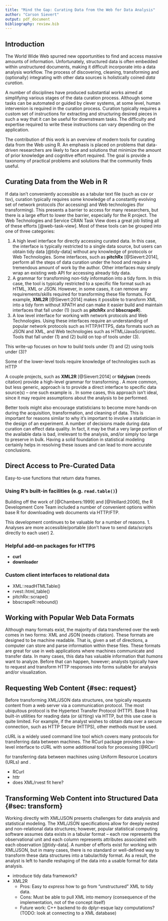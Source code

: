 ```yaml
---
title: "Mind the Gap: Curating Data from the Web for Data Analysis"
author: "Carson Sievert"
output: pdf_document
bibliography: review.bib
---
```


<!-- Where should I fit in this related work stuff??

Extracting data placed within HTML `<table>` tags is often trivial, but they can contain un-interesting information from a data analysis perspective. In 2008, [@webtables] estimated that 154 million HTML tables (out of the 14.1 billion considered) contained high quality relational data (TODO: what exactly do they mean by high quality?). Other studies have estimated the rate of "genuine" HTML tables to be around `r round(100*1740/11477, 1)` percent [@Wang:2002].

Genuine structured data certainly exists outside of HTML tables, sometimes in the form of unstructured text or lists, making it even more difficult to detect and faithfully extract [@TEGRA] (other studies that parse text??).

In recent years, the computer science community provided a number of useful data curation systems. [@Dillon:2013] proposed a search engine for discovering (already) curated data. Several focus on data cleaning and transformation [@wrangler], [@potters-wheel], (google refine?). Some focus on integration with other local sources and deduplication [@data-tamer]. These tools empower those who want to answer questions with data, but may not have the programming skills required to manipulate data accordingly [@data-enthusiast].

The interactive data curation systems covered here ignore the first step in curating data from the Web: extraction of relevant information from a collection of Web sites or services. This is likely a result of the large amount of human intervention in deciding what content is important. For this reason, programming is essential component.
-->

## Introduction

The World Wide Web spurred new opportunities to find and access massive amounts of information. Unfortunately, structured data is often embedded within unstructured documents, making it difficult incorporate into a data analysis workflow. The process of discovering, cleaning, transforming and (optionally) integrating with other data sources is holistically coined _data curation_. 

<!-- A paragraph on large scale attempts to solve this?
  * Proposed standards such as the Semantic Web
  * Automated systems for searching/downloading curated data?
-->

A number of disciplines have produced substantial works aimed at simplifying various stages of the data curation process. Although some tasks can be automated or guided by clever systems, at some level, human intervenion is required in the curation process. Curation typically requires a custom set of instructions for extracting and structuring desired pieces in such a way that it can be useful for downstream tasks. The difficulty and expertise required to write these instructions can vary depending on the application. 

The contribution of this work is an overview of modern tools for curating data from the Web using R. An emphasis is placed on problems that data-driven researchers are likely to face and solutions that minimize the amount of prior knowledge and cognitive effort required. The goal is provide a taxonomy of practical problems and solutions that the community finds useful. 

<!-- 
  More explaination of why we focus on R!!!
   * Great language for prototyping and sketching out ideas
   * Curation is a big problem for scientific researchers! Bring the curation tools to the analysis environment!!
   * Growing set of tools make curation accessible to non-experts
-->


## Curating Data from the Web in R

If data isn't conveniently accessible as a tabular text file (such as csv or tsv), curation typically requires some knowledge of a constantly evolving set of network protocols (for accessing) and Web technologies (for transforming). This presents a barrier to access for many researchers, but there is a large effort to lower the barrier, especially for the R project. The Web Technologies and Service CRAN Task View does a great job listing all of these efforts [@web-task-view]. Most of these tools can be grouped into one of three categories:

1. A high level interface for directly accessing curated data. In this case, the interface is typically restricted to a single data source, but users can obtain tidy data [@tidy-data] without any knowledge of protocols or Web Technologies. Some interfaces, such as **pitchRx** [@Sievert:2014], perform all the steps of data curation under the hood and require a tremendous amount of work by the author. Other interfaces may simply wrap an existing web API for accessing already tidy data. 
2. A grammar for transforming non-tidy information into a tidy form. In this case, the tool is typically restricted to a specific file format such as HTML, XML or JSON. However, in some cases, it can remove any requirements/skills required for transforming these file formats. For example, **XML2R** [@Sievert:2014] makes it possible to transform XML into a tidy form without XPATH and can make it easier build and maintain interfaces that fall under (1) (such as **pitchRx** and **bbscrapeR**).
3. A low level interface for working with network protocols and Web Technologies. Using these interfaces require an understanding of popular network protocols such as HTTP/HTTPS, data formats such as JSON and XML, and Web technologies such as HTML/JavaScript/etc. Tools that fall under (1) and (2) build on top of tools under (3).

This write-up focuses on how to build tools under (1) and (2) using tools under (3)?

Some of the lower-level tools require knowledge of technologies such as HTTP 

A couple projects, such as **XML2R** [@Sievert:2014] or **tidyjson** (needs citation) provide a high-level grammar for transforming . A more common, but less generic, approach is to provide a direct interface to specific data source(s) -- one such example is . In some cases, this approach isn't ideal, since it may require assumptions about the analysis to be performed.

Better tools might also encourage statisticians to become more hands-on during the acquisition, transformation, and cleaning of data. This is important for reasons similar to why it's important to involve a statistician in the design of an experiment. A number of decisions made during data curation can effect data quality. In fact, it may be that a very large portion of the available data is bad, irrelevant to the analysis, and/or simply too large to preserve in bulk. Having a solid foundation in statistical modeling certainly helps in resolving these issues and can lead to more accurate conclusions.


## Direct Access to Pre-Curated Data

Easy-to-use functions that return data frames.

### Using R's built-in facilities (e.g. `read.table()`)

Building off the work of [@Chambers:1999] and [@Veillard:2006], the R Development Core Team included a number of convenient options within base R for downloading web documents via HTTP/FTP. 

This development continues to be valuable for a number of reasons. 
1. Analyses are more accessible/portable (don't have to send data/scripts directly to each user)
2. 

### Helpful add-on packages for HTTPS

* __curl__
* __downloader__

### Custom client interfaces to relational data

* XML::readHTMLTable()
* rvest::html_table()
* pitchRx::scrape()
* bbscrapeR::rebound()


## Working with Popular Web Data Formats

Although many formats exist, the majority of data transferred over the web comes in two forms: XML and JSON (needs citation). These formats are designed to be machine readable. That is, given a set of directions, a computer can store and parse information within these files. These formats are great for use in web applications where machines communicate and transfer data. In many cases, this data has valuable information that *humans* want to analyze. Before that can happen, however; analysts typically have to request and transform HTTP responses into forms suitable for analysis and/or visualization.

## Requesting Web Content {#sec: request}

Before transforming XML/JSON data structures, one typically requests content from a web server via a communication protocol. The most ubiquitous protocol is the Hypertext Transfer Protocol (HTTP). Base R has built-in utilities for reading data (or `GET`ting) via HTTP, but this use case is quite limited. For example, if the analyst wishes to obtain data over a secure connection, such as HTTP Secure (HTTPS), other methods must be used. 


cURL is a widely used command line tool which covers many protocols for transferring data between machines. The RCurl package provides a low-level interface to cURL with some additional tools for processing [@RCurl]

for transferring data between machines using Uniform Resource Locators (URLs) and . 

* RCurl
* httr
* does XML/rvest fit here?

## Transforming Web Content into Structured Data {#sec: transform}

Working directly with XML/JSON presents challenges for data analysis and statistical modeling. The XML/JSON specifications allow for deeply nested and non-relational data structures; however, popular statistical computing software assumes data exists in a tabular format -- each row represents the observational unit and each column represents attributes associated with each observation [@tidy-data]. A number of efforts exist for working with XML/JSON, but in many cases, there is no standard or well-defined way to transform these data structures into a tabular/tidy format. As a result, the analyst is left to handle reshaping of the data into a usable format for data analysis.

* introduce tidy data framework?
* XML2R
  * Pros: Easy to _express_ how to go from "unstructured" XML to tidy data.
  * Cons: Must be able to pull XML into memory (consequence of the implementation, not of the concept itself)
  * Future work: C++ backend to do dplyr-esque lazy computations? (TODO: look at connecting to a XML database)
